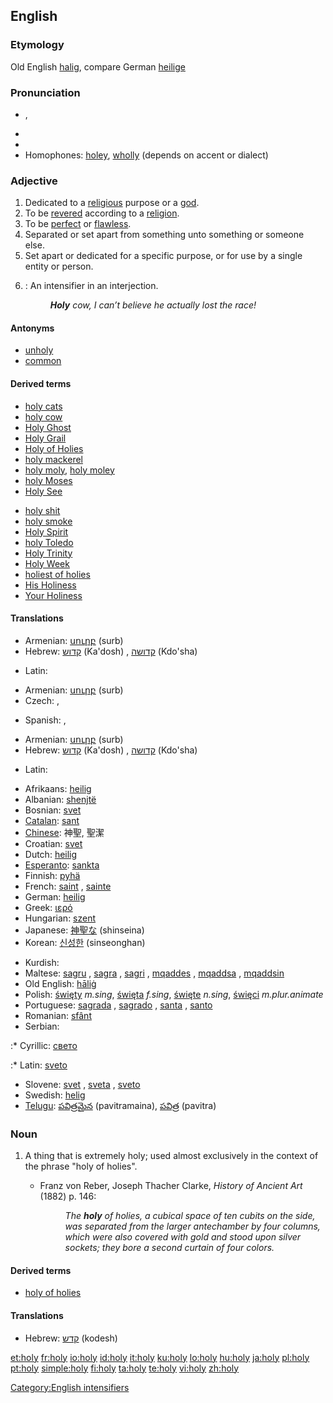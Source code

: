 {{also|hộ lý|holly}}
==English==

===Etymology===
Old English [[halig]], compare German [[heilige]]

===Pronunciation===
* {{a|US}} {{IPA|/ˈhoʊli/}}, {{SAMPA|/"hoUli/}}
* {{audio|en-us-holy.ogg|Audio (US)}}
* {{rhymes|əʊli}}
* Homophones: [[holey]], [[wholly]] (depends on accent or dialect)

===Adjective===
{{en-adj|holier|holiest}}

# Dedicated to a [[religious]] purpose or a [[god]].
# To be [[revered]] according to a [[religion]].
# To be [[perfect]] or [[flawless]].
# Separated or set apart from something unto something or someone else.
# Set apart or dedicated for a specific purpose, or for use by a single entity or person.
# {{slang}}: An intensifier in an interjection.
#: '''''Holy''' cow, I can’t believe he actually lost the race!''

====Antonyms====
* [[unholy]]
* [[common]]

====Derived terms====
{{rel-top|terms derived from holy}}
* [[holy cats]]
* [[holy cow]]
* [[Holy Ghost]]
* [[Holy Grail]]
* [[Holy of Holies]]
* [[holy mackerel]]
* [[holy moly]], [[holy moley]]
* [[holy Moses]]
* [[Holy See]]
{{rel-mid}}
* [[holy shit]]
* [[holy smoke]]
* [[Holy Spirit]]
* [[holy Toledo]]
* [[Holy Trinity]]
* [[Holy Week]]
* [[holiest of holies]]
* [[His Holiness]]
* [[Your Holiness]]
{{rel-bottom}}

====Translations====
{{trans-top|dedicated to a religious purpose}}
* Armenian: [[սուրբ]] (surb)
* Hebrew: [[קדוש]] (Ka'dosh) {{m}}, [[קדושה]] (Kdo'sha) {{f}}
{{trans-mid}}
* Latin: {{t+|la|sacer}}
{{trans-bottom}}

{{trans-top|to be revered according to a religion}}
* Armenian: [[սուրբ]] (surb)
* Czech: {{t-|cs|svatý|m}}, {{t-|cs|posvátný|m}}
{{trans-mid}}
* Spanish: {{t+|es|santo|m}}, {{t-|es|santa|f}}
{{trans-bottom}}

{{trans-top|flawless}}
{{trans-mid}}
{{trans-bottom}}

{{trans-top|separated}}
{{trans-mid}}
{{trans-bottom}}

{{trans-top|dedicated}}
* Armenian: [[սուրբ]] (surb)
* Hebrew: [[קדוש]] (Ka'dosh) {{m}}, [[קדושה]] (Kdo'sha) {{f}}
{{trans-mid}}
* Latin: {{t+|la|sacer}}
{{trans-bottom}}

{{trans-top|slang intensifier}}
{{trans-mid}}
{{trans-bottom}}

{{checktrans-top}}
* Afrikaans: [[heilig]]
* Albanian: [[shenjtë]]
* Bosnian: [[svet]]
* [[Catalan]]: [[sant]]
* [[Chinese]]: 神聖, 聖潔
* Croatian: [[svet]]
* Dutch: [[heilig]]
* [[Esperanto]]: [[sankta]]
* Finnish: [[pyhä]]
* French: [[saint]] {{m}}, [[sainte]] {{f}}
* German: [[heilig]]
* Greek: [[ιερό]]
* Hungarian: [[szent]]
* Japanese: [[神聖な]] (shinseina)
* Korean: [[신성한]] (sinseonghan)
{{trans-mid}}
* Kurdish: {{ku-Arab|[[پیرۆز]]}}
* Maltese: [[sagru]] {{m}}, [[sagra]] {{f}}, [[sagri]] {{p}}, [[mqaddes]] {{m}}, [[mqaddsa]] {{f}}, [[mqaddsin]] {{p}}
* Old English: [[halig|hāliġ]]
* Polish: [[święty]] ''m.sing'', [[święta]] ''f.sing'', [[święte]] ''n.sing'', [[święci]] ''m.plur.animate''
* Portuguese: [[sagrada]] {{f}}, [[sagrado]] {{m}}, [[santa]] {{f}}, [[santo]] {{m}}
* Romanian: [[sfânt]]
* Serbian:
:* Cyrillic: [[свето]] {{n}}
:* Latin: [[sveto]] {{n}}
* Slovene: [[svet]] {{m}}, [[sveta]] {{f}}, [[sveto]] {{n}}
* Swedish: [[helig]]
* [[Telugu]]: [[పవిత్రమైన]] (pavitramaina), [[పవిత్ర]] (pavitra)
{{trans-bottom}}

===Noun===
{{en-noun|holies}}

# {{archaic}} A thing that is extremely holy; used almost exclusively in the context of the phrase "holy of holies".
#* Franz von Reber, Joseph Thacher Clarke, ''History of Ancient Art'' (1882) p. 146:
#*: ''The '''holy''' of holies, a cubical space of ten cubits on the side, was separated from the larger antechamber by four columns, which were also covered with gold and stood upon silver sockets; they bore a second curtain of four colors.''

====Derived terms====
* [[holy of holies]]

====Translations====
{{trans-top|holy thing}}
* Hebrew: [[קדש]] (kodesh)
{{trans-mid}}
{{trans-bottom}}

[[Category:English intensifiers]]

[[et:holy]]
[[fr:holy]]
[[io:holy]]
[[id:holy]]
[[it:holy]]
[[ku:holy]]
[[lo:holy]]
[[hu:holy]]
[[ja:holy]]
[[pl:holy]]
[[pt:holy]]
[[simple:holy]]
[[fi:holy]]
[[ta:holy]]
[[te:holy]]
[[vi:holy]]
[[zh:holy]]